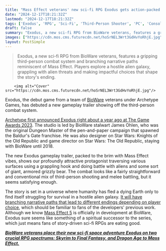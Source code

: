 ```yaml
---
title: "Mass Effect veterans' new sci-fi RPG Exodus gets action-packed gameplay trailer featuring gunfights with aliens and, uh, a giant grizzly bear"
date: "2024-12-17T18:21:32Z"
lastmod: "2024-12-17T18:21:32Z"
tags: ['Exodus', 'RPG', 'Sci-Fi', 'Third-Person Shooter', 'PC', 'Consoles']
draft: false
summary: "Exodus, a new sci-fi RPG from BioWare veterans, features a gripping third-person combat system and branching narrative paths reminiscent of Mass Effect.  Players explore a hostile alien galaxy, grappling with alien threats and making impactful choices that shape the story's ending."
images: ["https://cdn.mos.cms.futurecdn.net/hoSrNEL3Wrt3GdHvYoRhjE.jpg"]
layout: PostSimple
---
```

> Exodus, a new sci-fi RPG from BioWare veterans, features a gripping third-person combat system and branching narrative paths reminiscent of Mass Effect.  Players explore a hostile alien galaxy, grappling with alien threats and making impactful choices that shape the story's ending.


        <img alt="Cover" src="https://cdn.mos.cms.futurecdn.net/hoSrNEL3Wrt3GdHvYoRhjE.jpg"/>
        
Exodus, the debut game from a team of [BioWare](https://www.gamesradar.com/tag/bioware/) veterans under Archetype Games, has debuted a new gameplay trailer showing off the third-person combat system.

[Archetype first announced Exodus right about a year ago at The Game Awards 2023](https://www.gamesradar.com/exodus-is-a-new-time-dilating-rpg-from-halo-the-last-of-us-and-baldurs-gate-veterans-that-oozes-mass-effect-energy/). The studio is led by BioWare stalwart James Ohlen, who was the original Dungeon Master of the pen-and-paper campaign that spawned the Baldur's Gate franchise. He was also designer on Star Wars: Knights of the Old Republic and game director on Star Wars: The Old Republic, staying with BioWare until 2018.

The new Exodus gameplay trailer, packed to the brim with Mass Effect vibes, shows our profoundly attractive protagonist traversing various surfaces using a grappling hook and doing battle with aliens and some sort of giant, armored grizzly bear. The combat looks like a fairly straightforward and conventional mix of third-person shooting and melee battling, but it seems satisfying enough.

The story is set in a universe where humanity has fled a dying Earth only to find itself struggling for survival in a hostile alien galaxy. [It will have branching narrative paths that lead to different endings depending on player choice](https://www.gamesradar.com/games/rpg/mass-effect-veterans-new-sci-fi-rpg-exodus-teases-that-all-your-missions-are-gonna-include-choices-that-have-impact/), which should be familiar to fans of the developers' previous work. Although we know [Mass Effect 5](https://www.gamesradar.com/mass-effect-5-guide/) is officially in development at BioWare, Exodus sure seems like something of a spiritual successor to the series, which just means fans of story-driven sci-fi RPGs are eating good.

**[<em>BioWare veterans place their new sci-fi space adventure Exodus on two crucial RPG spectrums: Skyrim to Final Fantasy, and Dragon Age to Mass Effect.</em>](https://www.gamesradar.com/games/rpg/bioware-veterans-place-their-new-sci-fi-space-adventure-exodus-on-two-crucial-rpg-spectrums-skyrim-to-final-fantasy-and-dragon-age-to-mass-effect/)**
        